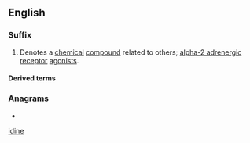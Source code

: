 ==English==

===Suffix===
{{head|en|suffixes}}

# {{lb|en|chemistry}} Denotes a [[chemical]] [[compound]] related to others; [[alpha-2 adrenergic receptor]] [[agonists]].

====Derived terms====
{{suffixsee|en}}

===Anagrams===
* {{anagrams|en|die-in|indie}}

[[Category:English suffixes|idine]]